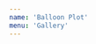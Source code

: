 ```yaml
---
name: 'Balloon Plot'
menu: 'Gallery'
---
```



<Playground>
  <Frame width={400} height={400} background="#D3EEEF">
    <BalloonPlot
      width={400}
      height={400}
      encoding={{
        x: { field: "category", type: "nominal", scale: { type: "point" } },
        y: {
          field: "profit",
          type: "quantitative"
        },
        size: {
          field: "marketingCost",
          type: "quantitative",
          scale: { zero: true, range: [0, 2500] }
        },
        color: { field: "category", type: "nominal" },
        text: { field: "category" },
        text2: { field: "profit", format: ",d" }
      }}
      data={[
        {
          category: "Toys",
          marketingCost: 100,
          profit: 4000
        },
        {
          category: "Office supplies",
          marketingCost: 200,
          profit: 3000
        },
        {
          category: "Grocery",
          marketingCost: 400,
          profit: 2000
        },
        {
          category: "Electronics",
          marketingCost: 300,
          profit: 6000
        },
        {
          category: "Clothing",
          marketingCost: 400,
          profit: 1500
        }
      ]}
    />
  </Frame>
</Playground>
